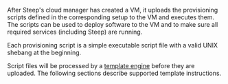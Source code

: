 After Steep's cloud manager has created a VM, it uploads the provisioning
scripts defined in the corresponding <DocsLink href="#setups">setup</DocsLink>
to the VM and executes them. The scripts can be used to deploy software to the
VM and to make sure all required services (including Steep) are running.

Each provisioning script is a simple executable script file with a valid UNIX
shebang at the beginning.

Script files will be processed by a [template engine](https://pebbletemplates.io/)
before they are uploaded. The following sections describe supported template
instructions.
